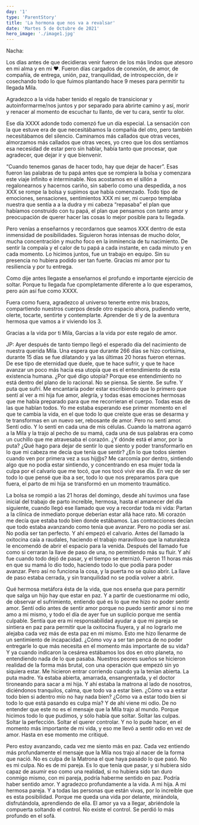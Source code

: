 ```yaml
---
day: '1'
type: 'ParentStory'
title: 'La hormona que nos va a revalsar'
date: 'Martes 5 de Octubre de 2021'
hero_image: './image1.jpg'
---
```


Nacha:

Los días antes de que decidieras venir fueron de los más lindos que atesoro en mi alma y en mi ❤️. Fueron días cargados de conexión, de amor, de compañía, de entrega, unión, paz, tranquilidad, de introspección, de ir cosechando todo lo que fuimos plantando hace 9 meses para permitir tu llegada Mila.

Agradezco a la vida haber tenido el regalo de transicionar y autoinformarme/nos juntos y por separado para abrirte camino y así, morir y renacer al momento de escuchar tu llanto, de ver tu cara, sentir tu olor.

Ese día XXXX adonde todo comenzó fue un día especial. La sensación con la que estuve era de que necesitábamos la compañía del otro, pero también necesitábamos del silencio. Caminamos más callados que otras veces, almorzamos más callados que otras veces, yo creo que los dos sentíamos esa necesidad de estar pero sin hablar, había tanto que procesar, que agradecer, que dejar ir y que bienvenir.

“Cuando tenemos ganas de hacer todo, hay que dejar de hacer”. Esas fueron las palabras de tu papá antes que se rompiera la bolsa y comenzara este viaje infinito e interminable. Nos acostamos en el sillón a regalonearnos y hacernos cariño, sin saberlo como una despedida, a nos XXX se rompe la bolsa y supimos que había comenzado. Todo tipo de emociones, sensaciones, sentimientos XXX mi ser, mi cuerpo templaba nuestra que sentía a a la dudra y mi cabeza “repasaba” el plan que habíamos construido con tu papá, el plan que pensamos con tanto amor y preocupación de querer hacer las cosas lo mejor posible para tu llegada.

Pero venías a enseñarnos y recordarnos que seamos XXX dentro de esta inmensidad de posibilidades. Siguieron horas intensas de mucho dolor, mucha concentración y mucho foco en la inminencia de tu nacimiento. De sentir la compaía y el calor de tu papá a cada instante, en cada minuto y en cada momento. Lo hicimos juntos, fue un trabajo en equipo. Sin su presencia no hubiera podido ser tan fuerte. Gracias mi amor por tu resiliencia y por tu entrega.

Como dije antes llegaste a enseñarnos el profundo e importante ejercicio de soltar. Porque tu llegada fue cpompletamente diferente a lo que esperamos, pero aún así fue como XXXX.

Fuera como fuera, agradezco al universo tenerte entre mis brazos, compartiendo nuestros cuerpos desde otro espacio ahora, pudiendo verte, olerte, tocarte, sentirte y contemplarte. Aprender de ti y de la aventura hermosa que vamos a ir viviendo los 3.

Gracias a la vida por ti Mila,
Garcias a la vida por este regalo de amor.

JP:
Ayer después de tanto tiempo llegó el esperado día del nacimiento de nuestra querida Mila. Una espera que durante 266 días se hizo cortísima, durante 15 días se fue dilatando y ya las últimas 20 horas fueron eternas. De ese tipo de eternidad que duele, que te hace sufrir, y que te hace avanzar un poco más hacia esa utopía que es el entendimiento de esta existencia humana. ¿Por qué digo utopía? Porque ese entendimiento no está dentro del plano de lo racional. No se piensa. Se siente. Se sufre. Y puta que sufrí. Me encantaría poder estar escribiendo que lo primero que sentí al ver a mi hija fue amor, alegría, y todas esas emociones hermosas que me había preparado para que me recorrieran el cuerpo. Todas esas de las que hablan todos. Yo me estaba esperando ese primer momento en el que te cambia la vida, en el que todo lo que creíste que eras se desarma y te transformas en un nuevo ser, rebosante de amor. Pero no sentí amor. Sentí odio. Y lo sentí en cada una de mis células. Cuando la matrona agarró a la Mila y la trajo al pecho de su mamá, cada una de sus palabras era como un cuchillo que me atravesaba el corazón. ¿Y dónde está el amor, por la puta? ¿Qué hago para dejar de sentir lo que siento y poder transformarlo en lo que mi cabeza me decía que tenía que sentir? ¿En lo que todos sienten cuando ven por primera vez a sus hij@s? Me carcomía por dentro, sintiendo algo que no podía estar sintiendo, y concentrando en esa mujer toda la culpa por el calvario que me tocó, que nos tocó vivir ese día. En vez de ser todo lo que pensé que iba a ser, todo lo que nos preparamos para que fuera, el parto de mi hija se transformó en un momento traumático.

La bolsa se rompió a las 21 horas del domingo, desde ahí tuvimos una fase inicial del trabajo de parto increíble, hermosa, hasta el amanecer del día siguiente, cuando llegó ese llamado que voy a recordar toda mi vida: Partan a la clínica de inmediato porque deberían estar allá hace rato. Mi corazón me decía que estaba todo bien donde estábamos. Las contracciones decían que todo estaba avanzando como tenía que avanzar. Pero no podía ser así. No podía ser tan perfecto. Y ahí empezó el calvario. Antes del llamado la oxitocina caía a raudales, haciendo el trabajo maravilloso que la naturaleza le encomendó de abrir el espacio para la venida. Después del llamado fue como si cerraran la llave de paso de una, no permitiendo más su fluir. Y ahí fue cuando todo dejó de pasar, y el tiempo se eternizó. Fueron 11 horas más en que su mamá lo dio todo, haciendo todo lo que podía para poder avanzar. Pero así no funciona la cosa, y la puerta no se quiso abrir. La llave de paso estaba cerrada, y sin tranquilidad no se podía volver a abrir.

Qué hermosa metáfora ésta de la vida, que nos enseña que para permitir que salga un hijo hay que estar en paz. Y a partir de cuestionarme mi odio, de observar el sufrimiento, entiendo qué es lo que me hizo no poder sentir amor. Sentí odio antes de sentir amor porque no puedo sentir amor si no me amo a mi mismo, y todo el día de ayer fue un suplicio porque me sentía culpable. Sentía que era mi responsabilidad ayudar a que mi pareja se sintiera en paz para permitir que la oxitocina fluyera, y al no lograrlo me alejaba cada vez más de esta paz en mi mismo. Esto me hizo llenarme de un sentimiento de incapacidad. ¿Cómo voy a ser tan penca de no poder entregarle lo que más necesita en el momento más importante de su vida? Y ya cuando indicaron la cesárea estábamos los dos en otro planeta, no entendiendo nada de lo que pasaba. Nuestros peores sueños se hicieron realidad de la forma más brutal, con una operación que empezó sin yo siquiera estar. Me hicieron entrar corriendo cuando ya la tenían abierta. La puta madre. Ya estaba abierta, amarrada, ensangrentada, y el doctor tironeando para sacar a mi hija. Y ahí estaba la matrona al lado de nosotros, diciéndonos tranquilos, calma, que todo va a estar bien. ¿Cómo va a estar todo bien si adentro mío no hay nada bien? ¿Cómo va a estar todo bien si todo lo que está pasando es culpa mía? Y de ahí viene mi odio. De no entender que este no es el mensaje que la Mila trajo al mundo. Porque hicimos todo lo que pudimos, y sólo había que soltar. Soltar las culpas. Soltar la perfección. Soltar el querer controlar. Y no lo pude hacer, en el momento más importante de mi vida, y eso me llevó a sentir odio en vez de amor. Hasta en ese momento me critiqué.

Pero estoy avanzando, cada vez me siento más en paz. Cada vez entiendo más profundamente el mensaje que la Mila nos trajo al nacer de la forma que nació. No es culpa de la Matrona el que haya pasado lo que pasó. No es mi culpa. No es de mi pareja. Es lo que tenía que pasar, y si hubiera sido capaz de asumir eso como una realidad, si no hubiera sido tan duro conmigo mismo, con mi pareja, podría haberme sentido en paz. Podría haber sentido amor. Y agradezco profundamente a la vida. A mi hija. A mi hermosa pareja. Y a todas las personas que están vivas, por lo increíble que es esta posibilidad. Porque me queda una vida por delante, mirándola, disfrutándola, aprendiendo de ella. El amor ya va a llegar, abriéndole la compuerta soltando el control. No existe el control. Se perdió lo más profundo en el sofá.
